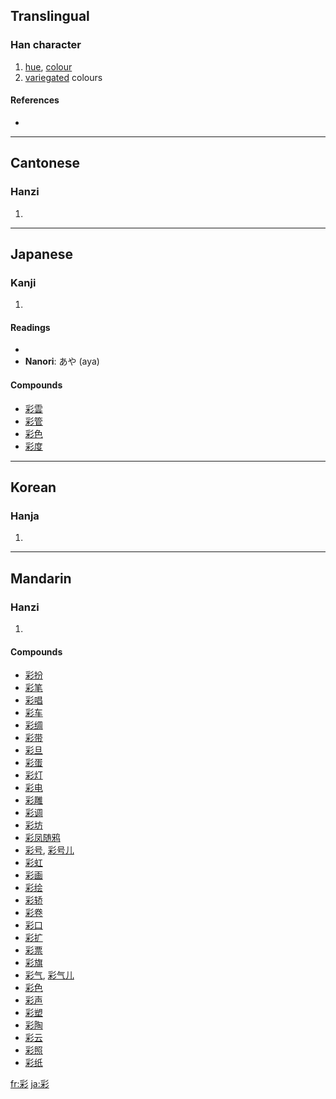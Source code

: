 ==Translingual==

===Han character===
{{Han char|rn=59|rad=彡|as=08|sn=11|four=2292<sub>2</sub>|canj=月木竹竹竹 (BDHHH)}}

# [[hue]], [[colour]]
# [[variegated]] colours

====References====
* {{Han ref|kx=0363.210|dkj=09992|dj=0682.190|hdz=20855.030|uh=5F69|ud=24425|bh=B16D|bd=45421}}

----

==Cantonese==

===Hanzi===
{{yue-hanzi|jyut=|y=choi2}}

# {{defn|Cantonese}}

----

==Japanese==

===Kanji===
{{ja-kanji|grade=c|rs=彡08}}

# {{defn|Japanese}}

====Readings====
* {{ja-readings|on=[[さい]] (sai)|kun=[[いろどる]] (irodoru), [[いろどり]] (irodori), [[つや]] (tsuya), [[あ]] (a)}}
* '''Nanori''': あや (aya)

====Compounds====
* [[彩雲]]
* [[彩管]]
* [[彩色]]
* [[彩度]]

----

==Korean==

===Hanja===
{{ko-hanja|hangeul=채|eumhun=|rv=chae|mr=ch'ae|y=chay}}

# {{defn|Korean}}

----

==Mandarin==

===Hanzi===
{{cmn-hanzi|pin=[[cǎi]] ([[cai3]])|wg=ts'ai<sup>3</sup>}}

# {{defn|Mandarin}}

====Compounds====
* [[彩扮]]
* [[彩笔]]
* [[彩唱]]
* [[彩车]]
* [[彩绸]]
* [[彩带]]
* [[彩旦]]
* [[彩蛋]]
* [[彩灯]]
* [[彩电]]
* [[彩雕]]
* [[彩调]]
* [[彩坊]]
* [[彩凤随鸦]]
* [[彩号]], [[彩号儿]]
* [[彩虹]]
* [[彩画]]
* [[彩绘]]
* [[彩轿]]
* [[彩卷]]
* [[彩口]]
* [[彩扩]]
* [[彩票]]
* [[彩旗]]
* [[彩气]], [[彩气儿]]
* [[彩色]]
* [[彩声]]
* [[彩塑]]
* [[彩陶]]
* [[彩云]]
* [[彩照]]
* [[彩纸]]

[[fr:彩]]
[[ja:彩]]